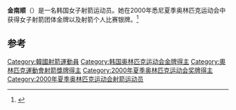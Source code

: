 {{Infobox sportsperson
| name           = 金南顺<br/>김남순
| sport          = 射箭
| show-medals    = yes
| medaltemplates = 
{{MedalGold | [[2000年夏季奥林匹克运动会|2000年 悉尼]] | [[2000年夏季奥林匹克运动会射箭比赛|团体赛]]}}
{{MedalSilver | [[2000年夏季奥林匹克运动会|2000年 悉尼]] | [[2000年夏季奥林匹克运动会射箭比赛|个人]]}}
}}

'''金南顺'''（{{bd|1980年|5月7日||}}）是一名韩国女子射箭运动员。她在2000年悉尼夏季奥林匹克运动会中获得女子射箭团体金牌以及射箭个人比赛银牌。<ref>{{Cite web |url=http://www.sports-reference.com/olympics/athletes/ki/kim-nam-sun-2.html |title=Olympic results |access-date=2016-08-17 |archive-url=https://web.archive.org/web/20110921054051/http://www.sports-reference.com/olympics/athletes/ki/kim-nam-sun-2.html |archive-date=2011-09-21 |dead-url=yes }}</ref>

==参考==
{{reflist}}
{{DEFAULTSORT:Kim Nam-soon}}
[[Category:韓國射箭運動員|Category:韓國射箭運動員]]
[[Category:韩国奥林匹克运动会金牌得主|Category:韩国奥林匹克运动会金牌得主]]
[[Category:奧林匹克運動會射箭獎牌得主|Category:奧林匹克運動會射箭獎牌得主]]
[[Category:2000年夏季奥林匹克运动会奖牌得主|Category:2000年夏季奥林匹克运动会奖牌得主]]
[[Category:2000年夏季奥林匹克运动会射箭运动员|Category:2000年夏季奥林匹克运动会射箭运动员]]